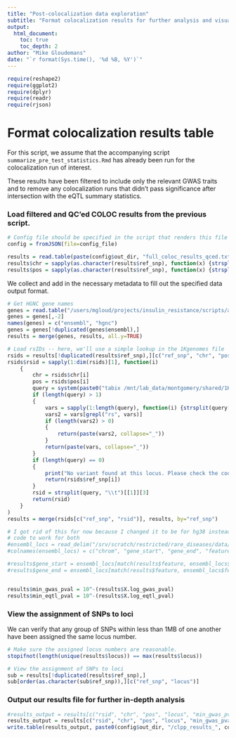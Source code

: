 ```yaml
---
title: "Post-colocalization data exploration"
subtitle: "Format colocalization results for further analysis and visualize results"
output: 
  html_document:
    toc: true
    toc_depth: 2
author: "Mike Gloudemans"
date: "`r format(Sys.time(), '%d %B, %Y')`"
---
```


```r
require(reshape2)
require(ggplot2)
require(dplyr)
require(readr)
require(rjson)
```

# Format colocalization results table

For this script, we assume that the accompanying script `summarize_pre_test_statistics.Rmd`
has already been run for the colocalization run of interest.

These results have been filtered to include only the relevant GWAS traits and to remove
any colocalization runs that didn't pass significance after intersection with the eQTL
summary statistics.

### Load filtered and QC'ed COLOC results from the previous script.

```r
# Config file should be specified in the script that renders this file
config = fromJSON(file=config_file)

results = read.table(paste(config$out_dir, "full_coloc_results_qced.txt", sep="/"), sep="\t", header=TRUE)
results$chr = sapply(as.character(results$ref_snp), function(x) {strsplit(x, "_")[[1]][1]})
results$pos = sapply(as.character(results$ref_snp), function(x) {strsplit(x, "_")[[1]][2]})
```

We collect and add in the necessary metadata to fill out the specified
data output format.

```r
# Get HGNC gene names
genes = read.table("/users/mgloud/projects/insulin_resistance/scripts/auxiliary/eriks_bonus/eriks_grant/mart_export.txt", header=TRUE, sep="\t")
genes = genes[,-2]
names(genes) = c("ensembl", "hgnc")
genes = genes[!duplicated(genes$ensembl),]
results = merge(genes, results, all.y=TRUE)

# Load rsIDs -- here, we'll use a simple lookup in the 1Kgenomes file
rsids = results[!duplicated(results$ref_snp),][c("ref_snp", "chr", "pos")]
rsids$rsid = sapply(1:dim(rsids)[1], function(i)
	{
		chr = rsids$chr[i]
		pos = rsids$pos[i]
		query = system(paste0("tabix /mnt/lab_data/montgomery/shared/1KG/hg38/ALL.chr", chr, "_GRCh38.genotypes.20170504.vcf.gz ", chr, ":", pos, "-", pos), intern=TRUE)
		if (length(query) > 1)
		{
			vars = sapply(1:length(query), function(i) {strsplit(query[[i]], "\\t")[[1]][3]})
			vars2 = vars[grepl("rs", vars)]
			if (length(vars2) > 0)
			{
				return(paste(vars2, collapse="_"))
			}
			return(paste(vars, collapse="_"))
		}
		if (length(query) == 0)
		{
			print("No variant found at this locus. Please check the code for errors.")
			return(rsids$ref_snp[i])
		}
		rsid = strsplit(query, "\\t")[[1]][3]
		return(rsid)
	}
)
results = merge(rsids[c("ref_snp", "rsid")], results, by="ref_snp")

# I got rid of this for now because I changed it to be for hg38 instead. Really though, I should adapt this
# code to work for both
#ensembl_locs = read_delim("/srv/scratch/restricted/rare_diseases/data/annot/gencode.v19.annotation.genes.bed.gz", delim="\t", col_names=FALSE)
#colnames(ensembl_locs) = c("chrom", "gene_start", "gene_end", "feature")

#results$gene_start = ensembl_locs[match(results$feature, ensembl_locs$feature),]$gene_start
#results$gene_end = ensembl_locs[match(results$feature, ensembl_locs$feature),]$gene_end


results$min_gwas_pval = 10^-(results$X.log_gwas_pval)
results$min_eqtl_pval = 10^-(results$X.log_eqtl_pval)

```

### View the assignment of SNPs to loci

We can verify that any group of SNPs within less than 1MB of one another have
been assigned the same locus number.

```r
# Make sure the assigned locus numbers are reasonable.
stopifnot(length(unique(results$locus)) == max(results$locus))

# View the assignment of SNPs to loci
sub = results[!duplicated(results$ref_snp),]
sub[order(as.character(sub$ref_snp)),][c("ref_snp", "locus")]
```

### Output our results file for further in-depth analysis

```r
#results_output = results[c("rsid", "chr", "pos", "locus", "min_gwas_pval", "min_eqtl_pval", "gwas_trait", "eqtl_file", "ensembl", "hgnc", "gene_start", "gene_end", "clpp", "clpp_mod", "n_snps", "all_sig_gwas", "all_sig_eqtl")]
results_output = results[c("rsid", "chr", "pos", "locus", "min_gwas_pval", "min_eqtl_pval", "gwas_short", "eqtl_short", "gwas_trait", "eqtl_file", "feature", "ensembl", "hgnc", "clpp", "clpp_mod", "n_snps", "all_sig_gwas", "all_sig_eqtl", "base_gwas_file")]
write.table(results_output, paste0(config$out_dir, "/clpp_results_", config$analysis_date, ".txt"), quote=FALSE, col.names=TRUE, row.names=FALSE, sep="\t")
```
